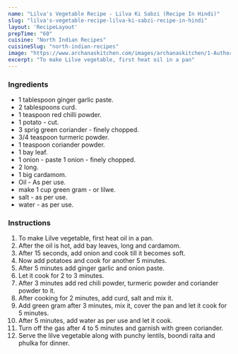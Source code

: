 ---
name: "Lilva's Vegetable Recipe - Lilva Ki Sabzi (Recipe In Hindi)"
slug: "lilva's-vegetable-recipe-lilva-ki-sabzi-recipe-in-hindi"
layout: 'RecipeLayout'
prepTime: "60"
cuisine: "North Indian Recipes"
cuisineSlug: "north-indian-recipes"
image: "https://www.archanaskitchen.com/images/archanaskitchen/1-Author/Pooja_Thakur/Lilve_Ki_Sabzi_Green_Chickpea_Curry.jpg"
excerpt: "To make Lilve vegetable, first heat oil in a pan"
---

### Ingredients

-  1 tablespoon ginger garlic paste.
-  2 tablespoons curd.
-  1 teaspoon red chilli powder.
-  1 potato - cut.
-  3 sprig green coriander - finely chopped.
-  3/4 teaspoon turmeric powder.
-  1 teaspoon coriander powder.
-  1 bay leaf.
-  1 onion - paste 1 onion - finely chopped.
-  2 long.
-  1 big cardamom.
- Oil - As per use.
-  make 1 cup green gram - or lilwe.
-  salt - as per use.
-  water - as per use.

### Instructions

1. To make Lilve vegetable, first heat oil in a pan.
1. After the oil is hot, add bay leaves, long and cardamom.
1. After 15 seconds, add onion and cook till it becomes soft.
1. Now add potatoes and cook for another 5 minutes.
1. After 5 minutes add ginger garlic and onion paste.
1. Let it cook for 2 to 3 minutes.
1. After 3 minutes add red chili powder, turmeric powder and coriander powder to it.
1. After cooking for 2 minutes, add curd, salt and mix it.
1. Add green gram after 3 minutes, mix it, cover the pan and let it cook for 5 minutes.
1. After 5 minutes, add water as per use and let it cook.
1. Turn off the gas after 4 to 5 minutes and garnish with green coriander.
1. Serve the lilve vegetable along with punchy lentils, boondi raita and phulka for dinner.
